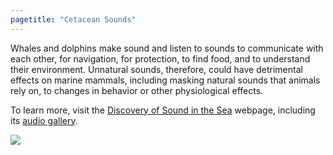 ```yaml
---
pagetitle: "Cetacean Sounds"
---
```


::: {.grid}
::::: {.g-col-12}
::::::: {#cetacean-sound-info}
Whales and dolphins make sound and listen to sounds to communicate with each other, for navigation, for protection, to find food, and to understand their environment. Unnatural sounds, therefore, could have detrimental effects on marine mammals, including masking natural sounds that animals rely on, to changes in behavior or other physiological effects.

To learn more, visit the [Discovery of Sound in the Sea](https://dosits.org/){target="_blank"} webpage, including its [audio gallery](https://dosits.org/galleries/audio-gallery/){target="_blank"}.
:::::::
:::::
::::: {.g-col-12}
::::::: {#cetacean-sound-img}
![](../../../images/infographic/cetacean_sounds.png)
:::::::
:::::
:::
